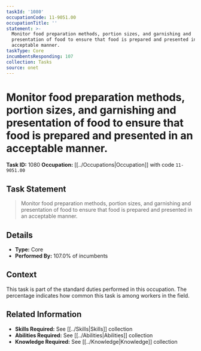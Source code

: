 ```yaml
---
taskId: '1080'
occupationCode: 11-9051.00
occupationTitle: ''
statement: >-
  Monitor food preparation methods, portion sizes, and garnishing and
  presentation of food to ensure that food is prepared and presented in an
  acceptable manner.
taskType: Core
incumbentsResponding: 107
collection: Tasks
source: onet
---
```

# Monitor food preparation methods, portion sizes, and garnishing and presentation of food to ensure that food is prepared and presented in an acceptable manner.

**Task ID:** 1080
**Occupation:** [[../Occupations|Occupation]] with code `11-9051.00`

## Task Statement

> Monitor food preparation methods, portion sizes, and garnishing and presentation of food to ensure that food is prepared and presented in an acceptable manner.

## Details

- **Type:** Core
- **Performed By:** 107.0% of incumbents

## Context

This task is part of the standard duties performed in this occupation. The percentage indicates how common this task is among workers in the field.

## Related Information

- **Skills Required:** See [[../Skills|Skills]] collection
- **Abilities Required:** See [[../Abilities|Abilities]] collection
- **Knowledge Required:** See [[../Knowledge|Knowledge]] collection
